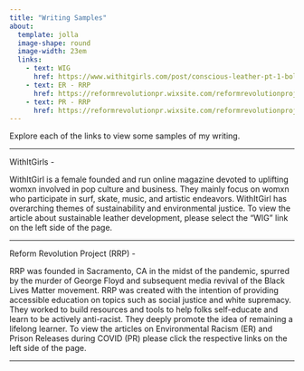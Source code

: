 ```yaml
---
title: "Writing Samples"
about:
  template: jolla
  image-shape: round
  image-width: 23em
  links:
    - text: WIG
      href: https://www.withitgirls.com/post/conscious-leather-pt-1-bolt-threads-mushrooms
    - text: ER - RRP
      href: https://reformrevolutionpr.wixsite.com/reformrevolutionproj/post/environmental-racism-pt-4-examples-of-current-crises 
    - text: PR - RRP
      href: https://reformrevolutionpr.wixsite.com/reformrevolutionproj/post/prison-and-justice-system-part-6-covid-19-prisoner-releases 
---
```

Explore each of the links to view some samples of my writing.

------------------------------------------------------------------------

WithItGirls - 

WithItGirl is a female founded and run online magazine devoted to uplifting womxn involved in pop culture and business. They mainly focus on womxn who participate in surf, skate, music, and artistic endeavors. WithItGirl has overarching themes of sustainability and environmental justice. To view the article about sustainable leather development, please select the "WIG" link on the left side of the page.  

-----------------------

Reform Revolution Project (RRP) - 

RRP was founded in Sacramento, CA in the midst of the pandemic, spurred by the murder of George Floyd and subsequent media revival of the Black Lives Matter movement. RRP was created with the intention of providing accessible education on topics such as social justice and white supremacy. They worked to build resources and tools to help folks self-educate and learn to be actively anti-racist. They deeply promote the idea of remaining a lifelong learner. To view the articles on Environmental Racism (ER) and Prison Releases during COVID (PR) please click the respective links on the left side of the page. 

------------------------